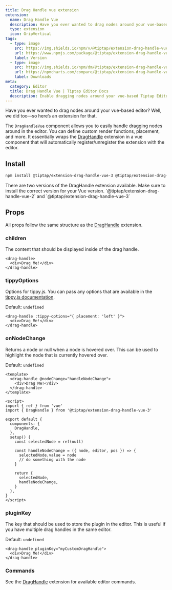 ```yaml
---
title: Drag Handle vue extension
extension:
  name: Drag Handle Vue
  description: Have you ever wanted to drag nodes around your vue-based editor? Well, we did too.
  type: extension
  icon: GripVertical
tags:
  - type: image
    src: https://img.shields.io/npm/v/@tiptap/extension-drag-handle-vue.svg?label=version
    url: https://www.npmjs.com/package/@tiptap/extension-drag-handle-vue
    label: Version
  - type: image
    src: https://img.shields.io/npm/dm/@tiptap/extension-drag-handle-vue.svg
    url: https://npmcharts.com/compare/@tiptap/extension-drag-handle-vue?minimal=true
    label: Downloads
meta:
  category: Editor
  title: Drag Handle Vue | Tiptap Editor Docs
  description: Enable dragging nodes around your vue-based Tiptap Editor with the Drag Handle vue Extension. Learn how to set it up here in the Docs!
---
```



Have you ever wanted to drag nodes around your vue-based editor? Well, we did too—so here’s an extension for that.

The `DragHandleVue` component allows you to easily handle dragging nodes around in the editor. You can define custom render functions, placement, and more.
It essentially wraps the [DragHandle](/editor/extensions/functionality/drag-handle) extension in a vue component that will automatically register/unregister the extension with the editor.

<CodeDemo path="/Extensions/DragHandle?selectedTab=Vue" />

## Install

```bash
npm install @tiptap/extension-drag-handle-vue-3 @tiptap/extension-drag-handle @tiptap/extension-node-range @tiptap/extension-collaboration y-prosemirror yjs y-protocols
```

<Callout title="Vue 2 vs. Vue 3" variant="info">
  There are two versions of the DragHandle extension available. Make sure to install the correct
  version for your Vue version. `@tiptap/extension-drag-handle-vue-2` and
  `@tiptap/extension-drag-handle-vue-3`
</Callout>

## Props

All props follow the same structure as the [DragHandle](/editor/extensions/functionality/drag-handle) extension.

### children

The content that should be displayed inside of the drag handle.

```vue
<drag-handle>
  <div>Drag Me!</div>
</drag-handle>
```

### tippyOptions

Options for tippy.js. You can pass any options that are available in the [tippy.js documentation](https://atomiks.github.io/tippyjs/v6/all-props/).

Default: `undefined`

```vue
<drag-handle :tippy-options="{ placement: 'left' }">
  <div>Drag Me!</div>
</drag-handle>
```

### onNodeChange

Returns a node or null when a node is hovered over. This can be used to highlight the node that is currently hovered over.

Default: `undefined`

```vue
<template>
  <drag-handle @nodeChange="handleNodeChange">
    <div>Drag Me!</div>
  </drag-handle>
</template>

<script>
import { ref } from 'vue'
import { DragHandle } from '@tiptap/extension-drag-handle-vue-3'

export default {
  components: {
    DragHandle,
  },
  setup() {
    const selectedNode = ref(null)

    const handleNodeChange = ({ node, editor, pos }) => {
      selectedNode.value = node
      // do something with the node
    }

    return {
      selectedNode,
      handleNodeChange,
    }
  },
}
</script>
```

### pluginKey

The key that should be used to store the plugin in the editor. This is useful if you have multiple drag handles in the same editor.

Default: `undefined`

```vue
<drag-handle pluginKey="myCustomDragHandle">
  <div>Drag Me!</div>
</drag-handle>
```

### Commands

See the [DragHandle](/editor/extensions/functionality/drag-handle) extension for available editor commands.
